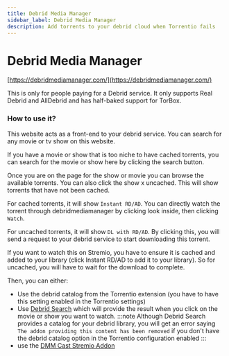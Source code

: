 ```yaml
---
title: Debrid Media Manager
sidebar_label: Debrid Media Manager
description: Add torrents to your debrid cloud when Torrentio fails
---
```


# Debrid Media Manager

[https://debridmediamanager.com/](https://debridmediamanager.com/)

This is only for people paying for a Debrid service.
It only supports Real Debrid and AllDebrid and has half-baked support for TorBox.

### How to use it?

This website acts as a front-end to your debrid service. You can search for any movie or tv show on this website.

If you have a movie or show that is too niche to have cached torrents, you can search for the movie or show here by clicking the search button.

Once you are on the page for the show or movie you can browse the available torrents.
You can also click the show x uncached. This will show torrents that have not been cached.

For cached torrents, it will show `Instant RD/AD`.
You can directly watch the torrent through debridmediamanager by clicking look inside, then clicking `Watch`.

For uncached torrents, it will show `DL with RD/AD`.
By clicking this, you will send a request to your debrid service to start downloading this torrent.

If you want to watch this on Stremio, you have to ensure it is cached and added to your library (click Instant RD/AD to add it to your library).
So for uncached, you will have to wait for the download to complete.

Then, you can either:

- Use the debrid catalog from the Torrentio extension (you have to have this setting enabled in the Torrentio settings)
- Use [Debrid Search](/stremio/addons/debrid-search) which will provide the result when you click on the movie or show you want to watch.
  :::note
  Although Debrid Search provides a catalog for your debrid library, you will get an error saying `The addon providing this content has been removed` if you don't have the debrid catalog option in the Torrentio configuration enabled
  :::
- use the [DMM Cast Stremio Addon](/stremio/addons/dmm-cast)
